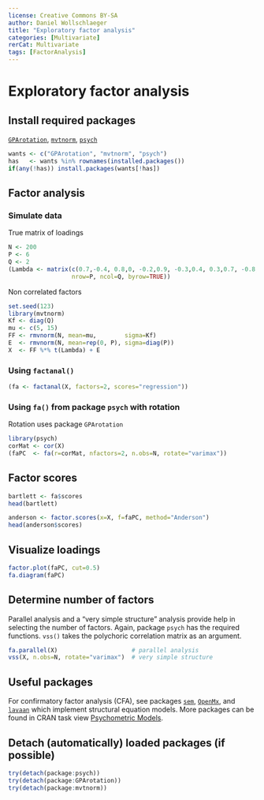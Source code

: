```yaml
---
license: Creative Commons BY-SA
author: Daniel Wollschlaeger
title: "Exploratory factor analysis"
categories: [Multivariate]
rerCat: Multivariate
tags: [FactorAnalysis]
---
```


Exploratory factor analysis
=========================

Install required packages
-------------------------

[`GPArotation`](http://cran.r-project.org/package=GPArotation), [`mvtnorm`](http://cran.r-project.org/package=mvtnorm), [`psych`](http://cran.r-project.org/package=psych)

```r
wants <- c("GPArotation", "mvtnorm", "psych")
has   <- wants %in% rownames(installed.packages())
if(any(!has)) install.packages(wants[!has])
```

Factor analysis
-------------------------

### Simulate data

True matrix of loadings

```r
N <- 200
P <- 6
Q <- 2
(Lambda <- matrix(c(0.7,-0.4, 0.8,0, -0.2,0.9, -0.3,0.4, 0.3,0.7, -0.8,0.1),
                  nrow=P, ncol=Q, byrow=TRUE))
```

Non correlated factors

```r
set.seed(123)
library(mvtnorm)
Kf <- diag(Q)
mu <- c(5, 15)
FF <- rmvnorm(N, mean=mu,        sigma=Kf)
E  <- rmvnorm(N, mean=rep(0, P), sigma=diag(P))
X  <- FF %*% t(Lambda) + E
```

### Using `factanal()`

```r
(fa <- factanal(X, factors=2, scores="regression"))
```

### Using `fa()` from package `psych` with rotation

Rotation uses package `GPArotation`

```r
library(psych)
corMat <- cor(X)
(faPC  <- fa(r=corMat, nfactors=2, n.obs=N, rotate="varimax"))
```

Factor scores
-------------------------

```r
bartlett <- fa$scores
head(bartlett)
```

```r
anderson <- factor.scores(x=X, f=faPC, method="Anderson")
head(anderson$scores)
```

Visualize loadings
-------------------------

```r
factor.plot(faPC, cut=0.5)
fa.diagram(faPC)
```

Determine number of factors
-------------------------

Parallel analysis and a "very simple structure" analysis provide help in selecting the number of factors. Again, package `psych` has the required functions. `vss()` takes the polychoric correlation matrix as an argument.

```r
fa.parallel(X)                     # parallel analysis
vss(X, n.obs=N, rotate="varimax")  # very simple structure
```

Useful packages
-------------------------

For confirmatory factor analysis (CFA), see packages [`sem`](http://cran.r-project.org/package=sem), [`OpenMx`](http://openmx.psyc.virginia.edu/), and [`lavaan`](http://cran.r-project.org/package=lavaan) which implement structural equation models. More packages can be found in CRAN task view [Psychometric Models](http://cran.r-project.org/web/views/Psychometrics.html).

Detach (automatically) loaded packages (if possible)
-------------------------

```r
try(detach(package:psych))
try(detach(package:GPArotation))
try(detach(package:mvtnorm))
```
